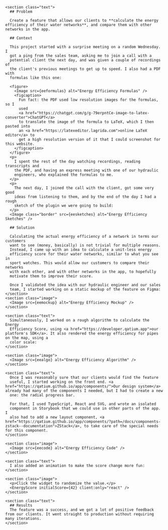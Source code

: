


<Case title="Energy Efficiency">
  <main>
    <CaseSummary
      title="Energy Efficiency"
      client="Qatium, 2025"
      tools="Research, ideation, design (Figma) and front end development (TypeScript, React, SVG, Storybook)"
      tldr="I took a project from 0 to 1 in 4 days. I started with a vague definition of the problem and some raw materials and, collaborating with sales, clients and engineers, came up with a fully formed feature that our clients loved." />

    <section class="text">
      ## Problem

      Create a feature that allows our clients to **calculate the energy efficiency of their water networks**, and compare them with other networks in the app.

      ## Context

      This project started with a surprise meeting on a random Wednesday. I
      got a ping from the sales team, asking me to join a call with a
      potential client the next day, and was given a couple of recordings of
      the client's previous meetings to get up to speed. I also had a PDF with
      formulas like this one:

      <figure>
        <Image src={eeformulas} alt="Energy Efficiency Formulas" />
        <figcaption>
          Fun fact: the PDF used low resolution images for the formulas, so I
          used
          <a href="https://chatgpt.com/g/g-79erpntCe-image-to-latex-converter">ChatGPT</a>
          to translate the image of the formula to LaTeX, which I then pasted into
          an <a href="https://latexeditor.lagrida.com">online LaTeX editor</a> to
          get a high resolution version of it that I could screenshot for this website.
        </figcaption>
      </figure>
      <p>
        I spent the rest of the day watching recordings, reading transcripts and
        the PDF, and having an express meeting with one of our hydraulic
        engineers, who explained the formulas to me.
      </p>
      <p>
        The next day, I joined the call with the client, got some very good
        ideas from listening to them, and by the end of the day I had a rough
        sketch of the plugin we were going to build:
      </p>
      <Image class="border" src={eesketches} alt="Energy Efficiency Sketches" />

      ## Solution

      Calculating the actual energy efficiency of a network in terms our customers
      want to see (money, basically) is not trivial for multiple reasons.
      Instead, I came up with an idea to calculate a unit-less energy
      efficiency score for their water networks, similar to what you see in
      sport watches. This would allow our customers to compare their networks
      with each other, and with other networks in the app, to hopefully
      motivate them to improve their score.

      Once I validated the idea with our hydraulic engineer and our sales
      team, I started working on a static mockup of the feature on Figma:
    </section>
    <section class="image">
      <Image src={eemockup} alt="Energy Efficiency Mockup" />
    </section>

    <section class="text">
      Simultaneously, I worked on a rough algorithm to calculate the Energy
      Efficiency Score, using <a href="https://developer.qatium.app">our platform's SDK</a>. It also rendered the energy efficiency for pipes on the map, using a
      color scale:
    </section>

    <section class="image">
      <Image src={eealgo} alt="Energy Efficiency Algorithm" />
    </section>

    <section class="text">
      Once I was reasonably sure that our clients would find the feature
      useful, I started working on the front end. <a href="https://qatium.github.io/app/components/">Our design system</a> already had many of the components I needed, but I had to create a new
      one: the radial progress bar.

      For that, I used TypeScript, React and SVG, and wrote an isolated
      component in Storybook that we could use in other parts of the app. I
      also had to add a new layout component, <a href="https://qatium.github.io/app/components/?path=/docs/components-zstack--documentation">ZStack</a>, to take care of the special needs for this component.
    </section>

    <section class="image">
      <Image src={eecode} alt="Energy Efficiency Code" />
    </section>

    <section class="text">
      I also added an animation to make the score change more fun:
    </section>

    <section class="image">
      <p>Click the widget to randomize the value.</p>
      <EnergyScore initialScore={42} client:only="react" />
    </section>

    <section class="text">
      ## Results
      The feature was a success, and we got a lot of positive feedback from our clients. It went straight to production without requiring many iterations.
    </section>
  </main>
</Case>
